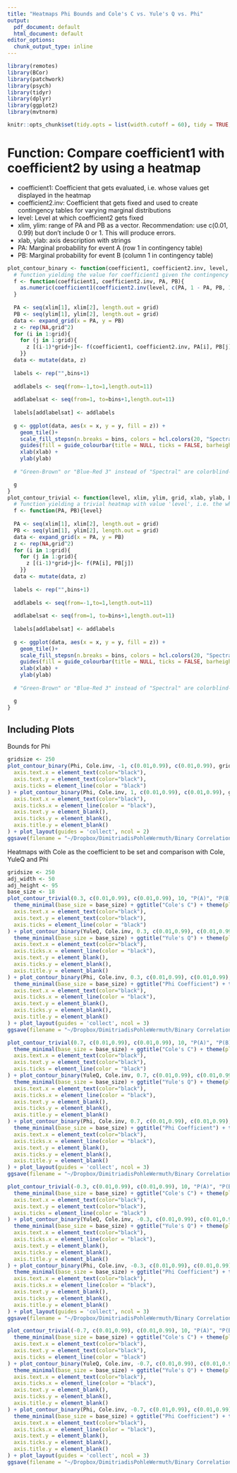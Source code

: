 ```yaml
---
title: "Heatmaps Phi Bounds and Cole's C vs. Yule's Q vs. Phi"
output: 
  pdf_document: default
  html_document: default
editor_options: 
  chunk_output_type: inline
---
```


```r
library(remotes)
library(BCor)
library(patchwork)
library(psych)
library(tidyr)
library(dplyr)
library(ggplot2)
library(mvtnorm)
```

```r
knitr::opts_chunk$set(tidy.opts = list(width.cutoff = 60), tidy = TRUE, echo = TRUE)
```

# Function: Compare coefficient1 with coefficient2 by using a heatmap

-   coefficient1: Coefficient that gets evaluated, i.e. whose values get displayed in the heatmap
-   coefficient2.inv: Coefficient that gets fixed and used to create contingency tables for varying marginal distributions
-   level: Level at which coefficient2 gets fixed
-   xlim, ylim: range of PA and PB as a vector. Recommendation: use c(0.01, 0.99) but don't include 0 or 1. This will produce errors.
-   xlab, ylab: axis description with strings
-   PA: Marginal probability for event A (row 1 in contingency table)
-   PB: Marginal probability for event B (column 1 in contingency table)

```r
plot_contour_binary <- function(coefficient1, coefficient2.inv, level, xlim, ylim, grid, xlab, ylab, bins){
  # function yielding the value for coefficient1 given the contingency table which is determined by coefficient2.inv, PA and PB
  f <- function(coefficient1, coefficient2.inv, PA, PB){
    as.numeric(coefficient1(coefficient2.inv(level, c(PA, 1 - PA, PB, 1 - PB)), alpha = FALSE))
  }
  
  PA <- seq(xlim[1], xlim[2], length.out = grid)
  PB <- seq(ylim[1], ylim[2], length.out = grid)
  data <- expand_grid(x = PA, y = PB)
  z <- rep(NA,grid^2)
  for (i in 1:grid){
    for (j in 1:grid){
      z [(i-1)*grid+j]<- f(coefficient1, coefficient2.inv, PA[i], PB[j])
    }}
  data <- mutate(data, z) 
  
  labels <- rep("",bins+1)
  
  addlabels <- seq(from=-1,to=1,length.out=11)
  
  addlabelsat <- seq(from=1, to=bins+1,length.out=11)
  
  labels[addlabelsat] <- addlabels
  
  g <- ggplot(data, aes(x = x, y = y, fill = z)) +
    geom_tile()+
    scale_fill_stepsn(n.breaks = bins, colors = hcl.colors(20, "Spectral"), limits = c(-1, 1), labels = labels)+
    guides(fill = guide_colourbar(title = NULL, ticks = FALSE, barheight = 10))+
    xlab(xlab) +
    ylab(ylab)
  
  # "Green-Brown" or "Blue-Red 3" instead of "Spectral" are colorblind-safe, but for smaller ranges of values do not distinguish as well

  g
}
plot_contour_trivial <- function(level, xlim, ylim, grid, xlab, ylab, bins){
  # function yielding a trivial heatmap with value 'level', i.e. the whole square in one color
  f <- function(PA, PB){level}
  
  PA <- seq(xlim[1], xlim[2], length.out = grid)
  PB <- seq(ylim[1], ylim[2], length.out = grid)
  data <- expand_grid(x = PA, y = PB)
  z <- rep(NA,grid^2)
  for (i in 1:grid){
    for (j in 1:grid){
      z [(i-1)*grid+j]<- f(PA[i], PB[j])
    }}
  data <- mutate(data, z) 
  
  labels <- rep("",bins+1)
  
  addlabels <- seq(from=-1,to=1,length.out=11)
  
  addlabelsat <- seq(from=1, to=bins+1,length.out=11)
  
  labels[addlabelsat] <- addlabels
  
  g <- ggplot(data, aes(x = x, y = y, fill = z)) +
    geom_tile()+
    scale_fill_stepsn(n.breaks = bins, colors = hcl.colors(20, "Spectral"), limits = c(-1, 1), labels = labels)+
    guides(fill = guide_colourbar(title = NULL, ticks = FALSE, barheight = 10))+
    xlab(xlab) +
    ylab(ylab)
  
  # "Green-Brown" or "Blue-Red 3" instead of "Spectral" are colorblind-safe, but for smaller ranges of values do not distinguish as well

  g
}
```

## Including Plots

Bounds for Phi

```r
gridsize <- 250
plot_contour_binary(Phi, Cole.inv, -1, c(0.01,0.99), c(0.01,0.99), gridsize, "P(A)", "P(B)", 40) + coord_fixed() + theme_minimal(base_size = 15) + theme(
  axis.text.x = element_text(color="black"),
  axis.text.y = element_text(color="black"),
  axis.ticks = element_line(color = "black")
) + plot_contour_binary(Phi, Cole.inv, 1, c(0.01,0.99), c(0.01,0.99), gridsize, "P(A)", "P(B)", 40) + coord_fixed() + theme_minimal(base_size = 15) + theme(
  axis.text.x = element_text(color="black"),
  axis.ticks.x = element_line(color = "black"),
  axis.text.y = element_blank(),
  axis.ticks.y = element_blank(),
  axis.title.y = element_blank()
) + plot_layout(guides = 'collect', ncol = 2)
ggsave(filename = "~/Dropbox/DimitriadisPohleWermuth/Binary Correlation/replication_BCor/application/plots/phi_bounds.pdf", width = 200, height = 90, device = "pdf", units = "mm")
```


Heatmaps with Cole as the coefficient to be set and comparison with Cole, YuleQ and Phi

```r
gridsize <- 250
adj_width <- 50
adj_height <- 95
base_size <- 18
plot_contour_trivial(0.3, c(0.01,0.99), c(0.01,0.99), 10, "P(A)", "P(B)", 40) + coord_fixed() + 
  theme_minimal(base_size = base_size) + ggtitle("Cole's C") + theme(plot.title = element_text(hjust = 0.5, size = 18)) + theme(
  axis.text.x = element_text(color="black"),
  axis.text.y = element_text(color="black"),
  axis.ticks = element_line(color = "black")
) + plot_contour_binary(YuleQ, Cole.inv, 0.3, c(0.01,0.99), c(0.01,0.99), gridsize, "P(A)", "P(B)", 40) + coord_fixed()  +
  theme_minimal(base_size = base_size) + ggtitle("Yule's Q") + theme(plot.title = element_text(hjust = 0.5, size = 18)) + theme(
  axis.text.x = element_text(color="black"),
  axis.ticks.x = element_line(color = "black"),
  axis.text.y = element_blank(),
  axis.ticks.y = element_blank(),
  axis.title.y = element_blank()
) + plot_contour_binary(Phi, Cole.inv, 0.3, c(0.01,0.99), c(0.01,0.99), gridsize, "P(A)", "P(B)", 40) + coord_fixed() +
  theme_minimal(base_size = base_size) + ggtitle("Phi Coefficient") + theme(plot.title = element_text(hjust = 0.5, size = 18)) + theme(
  axis.text.x = element_text(color="black"),
  axis.ticks.x = element_line(color = "black"),
  axis.text.y = element_blank(),
  axis.ticks.y = element_blank(),
  axis.title.y = element_blank()
) + plot_layout(guides = 'collect', ncol = 3)
ggsave(filename = "~/Dropbox/DimitriadisPohleWermuth/Binary Correlation/replication_BCor/application/plots/cole_comparison_03.pdf", height = 200 - adj_height, width = (1+sqrt(5))/2*200 - adj_width, device = "pdf", units = "mm")

plot_contour_trivial(0.7, c(0.01,0.99), c(0.01,0.99), 10, "P(A)", "P(B)", 40) + coord_fixed() + 
  theme_minimal(base_size = base_size) + ggtitle("Cole's C") + theme(plot.title = element_text(hjust = 0.5, size = 18)) + theme(
  axis.text.x = element_text(color="black"),
  axis.text.y = element_text(color="black"),
  axis.ticks = element_line(color = "black")
) + plot_contour_binary(YuleQ, Cole.inv, 0.7, c(0.01,0.99), c(0.01,0.99), gridsize, "P(A)", "P(B)", 40) + coord_fixed() +
  theme_minimal(base_size = base_size) + ggtitle("Yule's Q") + theme(plot.title = element_text(hjust = 0.5, size = 18)) + theme(
  axis.text.x = element_text(color="black"),
  axis.ticks.x = element_line(color = "black"),
  axis.text.y = element_blank(),
  axis.ticks.y = element_blank(),
  axis.title.y = element_blank()
) + plot_contour_binary(Phi, Cole.inv, 0.7, c(0.01,0.99), c(0.01,0.99), gridsize, "P(A)", "P(B)", 40) + coord_fixed() +
  theme_minimal(base_size = base_size) + ggtitle("Phi Coefficient") + theme(plot.title = element_text(hjust = 0.5, size = 18)) + theme(
  axis.text.x = element_text(color="black"),
  axis.ticks.x = element_line(color = "black"),
  axis.text.y = element_blank(),
  axis.ticks.y = element_blank(),
  axis.title.y = element_blank()
) + plot_layout(guides = 'collect', ncol = 3)
ggsave(filename = "~/Dropbox/DimitriadisPohleWermuth/Binary Correlation/replication_BCor/application/plots/cole_comparison_07.pdf", height = 200 - adj_height, width = (1+sqrt(5))/2*200 - adj_width, device = "pdf", units = "mm")

plot_contour_trivial(-0.3, c(0.01,0.99), c(0.01,0.99), 10, "P(A)", "P(B)", 40) + coord_fixed() + 
  theme_minimal(base_size = base_size) + ggtitle("Cole's C") + theme(plot.title = element_text(hjust = 0.5, size = 18)) + theme(
  axis.text.x = element_text(color="black"),
  axis.text.y = element_text(color="black"),
  axis.ticks = element_line(color = "black")
) + plot_contour_binary(YuleQ, Cole.inv, -0.3, c(0.01,0.99), c(0.01,0.99), gridsize, "P(A)", "P(B)", 40) + coord_fixed() +
  theme_minimal(base_size = base_size) + ggtitle("Yule's Q") + theme(plot.title = element_text(hjust = 0.5, size = 18)) + theme(
  axis.text.x = element_text(color="black"),
  axis.ticks.x = element_line(color = "black"),
  axis.text.y = element_blank(),
  axis.ticks.y = element_blank(),
  axis.title.y = element_blank()
) + plot_contour_binary(Phi, Cole.inv, -0.3, c(0.01,0.99), c(0.01,0.99), gridsize, "P(A)", "P(B)", 40) + coord_fixed() +
  theme_minimal(base_size = base_size) + ggtitle("Phi Coefficient") + theme(plot.title = element_text(hjust = 0.5, size = 18)) + theme(
  axis.text.x = element_text(color="black"),
  axis.ticks.x = element_line(color = "black"),
  axis.text.y = element_blank(),
  axis.ticks.y = element_blank(),
  axis.title.y = element_blank()
) + plot_layout(guides = 'collect', ncol = 3)
ggsave(filename = "~/Dropbox/DimitriadisPohleWermuth/Binary Correlation/replication_BCor/application/plots/cole_comparison_-03.pdf", height = 200 - adj_height, width = (1+sqrt(5))/2*200 - adj_width, device = "pdf", units = "mm")

plot_contour_trivial(-0.7, c(0.01,0.99), c(0.01,0.99), 10, "P(A)", "P(B)", 40) + coord_fixed() + 
  theme_minimal(base_size = base_size) + ggtitle("Cole's C") + theme(plot.title = element_text(hjust = 0.5, size = 18)) + theme(
  axis.text.x = element_text(color="black"),
  axis.text.y = element_text(color="black"),
  axis.ticks = element_line(color = "black")
) + plot_contour_binary(YuleQ, Cole.inv, -0.7, c(0.01,0.99), c(0.01,0.99), gridsize, "P(A)", "P(B)", 40) + coord_fixed() +
  theme_minimal(base_size = base_size) + ggtitle("Yule's Q") + theme(plot.title = element_text(hjust = 0.5, size = 18)) + theme(
  axis.text.x = element_text(color="black"),
  axis.ticks.x = element_line(color = "black"),
  axis.text.y = element_blank(),
  axis.ticks.y = element_blank(),
  axis.title.y = element_blank()
) + plot_contour_binary(Phi, Cole.inv, -0.7, c(0.01,0.99), c(0.01,0.99), gridsize, "P(A)", "P(B)", 40) + coord_fixed() +
  theme_minimal(base_size = base_size) + ggtitle("Phi Coefficient") + theme(plot.title = element_text(hjust = 0.5, size = 18)) + theme(
  axis.text.x = element_text(color="black"),
  axis.ticks.x = element_line(color = "black"),
  axis.text.y = element_blank(),
  axis.ticks.y = element_blank(),
  axis.title.y = element_blank()
) + plot_layout(guides = 'collect', ncol = 3)
ggsave(filename = "~/Dropbox/DimitriadisPohleWermuth/Binary Correlation/replication_BCor/application/plots/cole_comparison_-07.pdf", height = 200 - adj_height, width = (1+sqrt(5))/2*200 - adj_width, device = "pdf", units = "mm")
```


